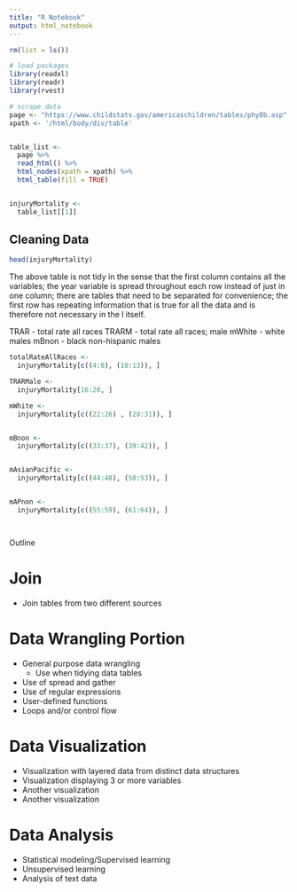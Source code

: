 ```yaml
---
title: "R Notebook"
output: html_notebook
---
```



```r

rm(list = ls())

# load packages
library(readxl)
library(readr)
library(rvest)

# scrape data
page <- "https://www.childstats.gov/americaschildren/tables/phy8b.asp"
xpath <- '/html/body/div/table'


table_list <-
  page %>%
  read_html() %>%
  html_nodes(xpath = xpath) %>%
  html_table(fill = TRUE)


injuryMortality <-
  table_list[[1]]

```

## Cleaning Data

```r

head(injuryMortality)

```

The above table is not tidy in the sense that the first column contains all the variables; the year variable is spread throughout each row instead of just in one column; there are tables that need to be separated for convenience; the first row has repeating information that is true for all the data and is therefore not necessary in the l itself.

TRAR - total rate all races
TRARM - total rate all races; male
mWhite - white males
mBnon - black non-hispanic males

```r

totalRateAllRaces <-
  injuryMortality[c((4:8), (10:13)), ]

TRARMale <-
  injuryMortality[16:20, ]

mWhite <-
  injuryMortality[c((22:26) , (28:31)), ]


mBnon <-
  injuryMortality[c((33:37), (39:42)), ]


mAsianPacific <-
  injuryMortality[c((44:48), (50:53)), ]


mAPnon <-
  injuryMortality[c((55:59), (61:64)), ]




```



Outline 

# Join

* Join tables from two different sources 


# Data Wrangling Portion

* General purpose data wrangling
    + Use when tidying data tables 
* Use of spread and gather 
* Use of regular expressions
* User-defined functions
* Loops and/or control flow 

# Data Visualization

* Visualization with layered data from distinct data structures
* Visualization displaying 3 or more variables
* Another visualization
* Another visualization

# Data Analysis

* Statistical modeling/Supervised learning
* Unsupervised learning
* Analysis of text data 










































